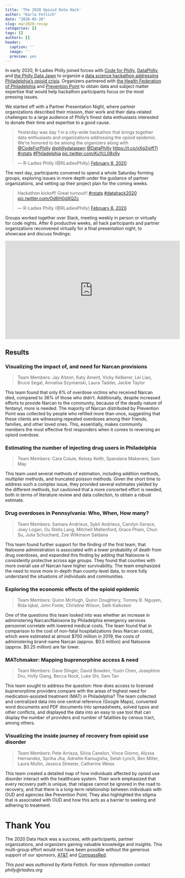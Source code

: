 ```yaml
---
title: 'The 2020 Opioid Data Hack'
author: "Karla Fettich"
date: "2020-05-26"
slug: mar2020-recap
categories: []
tags: []
authors: []
header:
  caption: ''
  image: ''
  preview: yes
---
```


In early 2020, R-Ladies Philly joined forces with [Code for Philly](https://codeforphilly.org), [DataPhilly](https://www.meetup.com/DataPhilly/), and [the Philly Data Jawn](https://www.phillydatajawn.com/) to organize a [data science hackathon addressing Philadelphia's opioid crisis](https://codeforphilly.org/events/datahack2020). Organizers partnered with [the Health Federation of Philadelphia](https://healthfederation.org/) and [Prevention Point](https://ppponline.org/) to obtain data and subject matter expertise that would help hackathon participants focus on the most pressing issues.

We started off with a Partner Presentation Night, where partner organizations described their mission, their work and their data-related challenges to a large audience of Philly's finest data enthusiasts interested to donate their time and expertise to a good cause.

<blockquote class="twitter-tweet"><p lang="en" dir="ltr">Yesterday was day 1 in a city-wide hackathon that brings together data enthusiasts and organizations addressing the opioid epidemic. We&#39;re honored to be among the organizers along with <a href="https://twitter.com/CodeForPhilly?ref_src=twsrc%5Etfw">@CodeForPhilly</a> <a href="https://twitter.com/phillydatajawn?ref_src=twsrc%5Etfw">@phillydatajawn</a> <a href="https://twitter.com/DataPhilly?ref_src=twsrc%5Etfw">@DataPhilly</a> <a href="https://t.co/xXg2joff7j">https://t.co/xXg2joff7j</a> <a href="https://twitter.com/hashtag/rstats?src=hash&amp;ref_src=twsrc%5Etfw">#rstats</a> <a href="https://twitter.com/hashtag/Philadelphia?src=hash&amp;ref_src=twsrc%5Etfw">#Philadelphia</a> <a href="https://t.co/KuYcL08x9y">pic.twitter.com/KuYcL08x9y</a></p>&mdash; R-Ladies Philly (@RLadiesPhilly) <a href="https://twitter.com/RLadiesPhilly/status/1226119317806342144?ref_src=twsrc%5Etfw">February 8, 2020</a></blockquote> <script async src="https://platform.twitter.com/widgets.js" charset="utf-8"></script> 

The next day, participants convened to spend a whole Saturday forming groups, exploring issues in more depth under the guidance of partner organizations, and setting up their project plan for the coming weeks. 

<blockquote class="twitter-tweet"><p lang="en" dir="ltr">Hackathon kickoff! Great turnout!! <a href="https://twitter.com/hashtag/rstats?src=hash&amp;ref_src=twsrc%5Etfw">#rstats</a> <a href="https://twitter.com/hashtag/datahack2020?src=hash&amp;ref_src=twsrc%5Etfw">#datahack2020</a> <a href="https://t.co/Od6HGdXQZc">pic.twitter.com/Od6HGdXQZc</a></p>&mdash; R-Ladies Philly (@RLadiesPhilly) <a href="https://twitter.com/RLadiesPhilly/status/1226181986034888705?ref_src=twsrc%5Etfw">February 8, 2020</a></blockquote> <script async src="https://platform.twitter.com/widgets.js" charset="utf-8"></script> 

Groups worked together over Slack, meeting weekly in person or virtually for code nights. After 6 productive weeks, all hack participants and partner organizations reconvened virtually for a final presentation night, to showcase and discuss findings:

<iframe width="560" height="315" src="https://www.youtube.com/embed/ZN7HjZ6Glv4" frameborder="0" allow="accelerometer; autoplay; encrypted-media; gyroscope; picture-in-picture" allowfullscreen></iframe>

## Results

### Visualizing the impact of, and need for Narcan provisions

> Team Members: Jay Alston, Katy Ament, Vicky Kelberer, Lei Liao, Bruce Segal, Annalisa Szymanski, Laura Taddei, Jackie Taylor

This team found that only 6% of overdose victims who received Narcan died, compared to 36% of those who didn't. Additionally, despite increased efforts to provide Narcan to the community, because of the deadly nature of fentanyl, more is needed. The majority of Narcan distributed by Prevention Point was collected by people who refilled more than once, suggesting that these clients are witnessing repeated overdoses among their friends, families, and other loved ones. This, essentially, makes community members the most effective first responders when it comes to reversing an opioid overdose. 

### Estimating the number of injecting drug users in Philadelphia

> Team Members: Cara Cuiule, Kelsey Keith, Spandana Makeneni, Sam May

This team used several methods of estimation, including addition methods, multiplier methods, and truncated poisson methods. Given the short time to address such a complex issue, they provided several estimates yielded by the different methods, but cautioned that a more concerted effort is needed, both in terms of literature review and data collection, to obtain a robust estimate. 

### Drug overdoses in Pennsylvania: Who, When, How many?

> Team Members: Samara Andrieux, Sybil Andrieux, Carolyn Gerace, Joey Logan, Ou Stella Lang, Mitchell Maltenford, Grace Pham, Chun Su, Julia Schuchard, Zoe Wilkinson Saldana

This team found further support for the finding of the first team, that Naloxone administration is associated with a lower probability of death from drug overdoses, and expanded this finding by adding that Naloxone is consistently protective across age groups. They found that counties with more overall use of Narcan have higher survivability. The team emphasized the need to move more in-depth than county-level data, to more fully understand the situations of individuals and communities. 

### Exploring the economic effects of the opioid epidemic

> Team Members: Quinn McHugh, Quinn Doughtery, Tommy B. Nguyen, Rida Iqbal, John Fonte, Christine Wilson, Seth Kalkstein

One of the questions this team looked into was whether an increase in administering Narcan/Naloxone by Philadelphia emergency services personnel correlate with lowered medical costs. The team found that in comparison to the cost of non-fatal hospitalizations (less Narcan costs), which were estimated at almost $700 million in 2019, the costs of administering brand-name Narcan (approx. $0.5 million) and Naloxone (approx. $0.25 million) are far lower. 

### MATchmaker: Mapping buprenorphine access & need

> Team Members: Dave Slinger, David Bowden, Yuxin Chen, Josephine Dru, Holly Giang, Becca Nock, Luke Shi, Sam Tan

This team sought to address the question: How does access to licensed buprenorphine providers compare with the areas of highest need for medication-assisted treatment (MAT) in Philadelphia? The team collected and centralized data into one central reference (Google Maps), converted word documents and PDF documents into spreadsheets, solved typos and other conflicts, and displayed the data into an easy to use tool that can display the number of providers and number of fatalities by census tract, among others. 

### Visualizing the inside journey of recovery from opioid use disorder

> Team Members: Pete Arriaza, Silvia Canelon, Vince Giorno, Alyssa Hernandez, Spriha Jha, Adnette Kamugisha, Selah Lynch, Ben Miller, Laura Mullin, Jessica Streeter, Catherine Weiss

This team created a detailed map of how individuals affected by opioid use disorder interact with the healthcare system. Their work emphasized that every recovery path is unique, that relapse cannot be ignored in the road to recovery, and that there is a long-term relationship between individuals with OUD and agencies like Prevention Point. They also highlighted the stigma that is associated with OUD and how this acts as a barrier to seeking and adhering to treatment. 


# Thank You

The 2020 Data Hack was a success, with participants, partner organizations, and organizers gaining valuable knowledge and insights. This multi-group effort would not have been possible without the generous support of our sponsors, [AT&T](http://www.att.com) and [CompassRed](www.compassred.com). 

*This post was authored by Karla Fettich. For more information contact philly@rladies.org*

